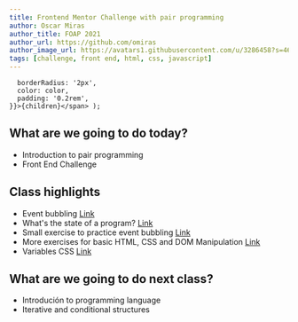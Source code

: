 ```yaml
---
title: Frontend Mentor Challenge with pair programming
author: Oscar Miras
author_title: FOAP 2021
author_url: https://github.com/omiras
author_image_url: https://avatars1.githubusercontent.com/u/3286458?s=460&v=4
tags: [challenge, front end, html, css, javascript]
---
```


      borderRadius: '2px',
      color: color,
      padding: '0.2rem',
    }}>{children}</span> );

## __<Highlight color="#ff8000">What are we going to do today?</Highlight>__

* Introduction to pair programming
* Front End Challenge

## __<Highlight color="#ff8000">Class highlights</Highlight>__ 

* Event bubbling [Link](https://www.youtube.com/watch?v=SqQZ8SttQsI)
* What's the state of a program? [Link](https://www.youtube.com/watch?v=g8-Xrpl_Uhk)
* Small exercise to practice event bubbling [Link](https://github.com/rixiobarrios/js-event-propagation-practice)
* More exercises for basic HTML, CSS and DOM Manipulation [Link](https://github.com/omiras/html-css-git-exercises)
* Variables CSS [Link](https://www.w3schools.com/css/css3_variables.asp)


## __<Highlight color="#ff8000">What are we going to do next class?</Highlight>__

* Introdución to programming language
* Iterative and conditional structures

